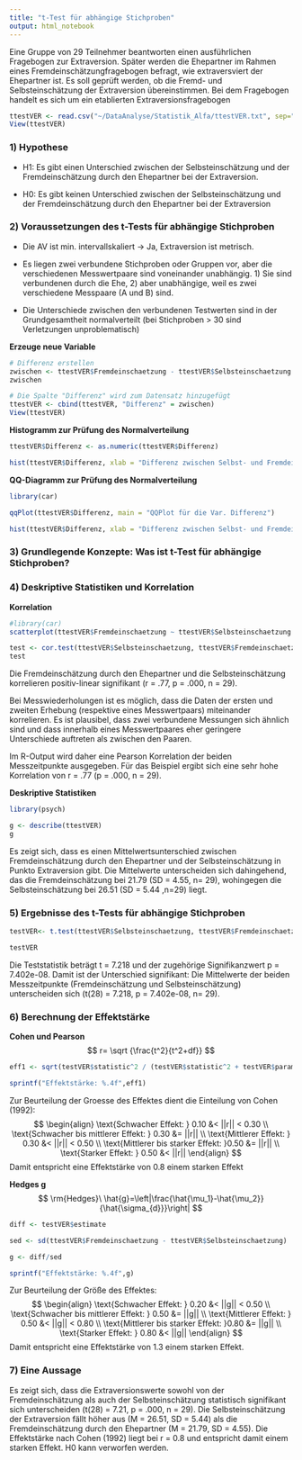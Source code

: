 ```yaml
---
title: "t-Test für abhängige Stichproben"
output: html_notebook
---
```


Eine Gruppe von 29 Teilnehmer beantworten einen ausführlichen Fragebogen zur Extraversion. Später werden die Ehepartner im Rahmen eines Fremdeinschätzungfragebogen befragt, wie extraversviert der Ehepartner ist. Es soll geprüft werden, ob die Fremd- und Selbsteinschätzung der Extraversion übereinstimmen. Bei dem Fragebogen handelt es sich um ein etablierten Extraversionsfragebogen

```r
ttestVER <- read.csv("~/DataAnalyse/Statistik_Alfa/ttestVER.txt", sep=";")
View(ttestVER)
```

### 1)	Hypothese 

+ H1: Es gibt einen Unterschied zwischen der Selbsteinschätzung und der Fremdeinschätzung durch den Ehepartner bei der Extraversion.

+ H0: Es gibt keinen Unterschied zwischen der Selbsteinschätzung und der Fremdeinschätzung durch den Ehepartner bei der Extraversion

### 2)	Voraussetzungen des t-Tests für abhängige Stichproben

+ Die AV ist min. intervallskaliert -> Ja, Extraversion ist metrisch.

+ Es liegen zwei verbundene Stichproben oder Gruppen vor, aber die verschiedenen Messwertpaare sind voneinander unabhängig. 1) Sie sind verbundenen durch die Ehe, 2) aber unabhängige, weil es zwei verschiedene Messpaare (A und B) sind.

+ Die Unterschiede zwischen den verbundenen Testwerten sind in der Grundgesamtheit normalverteilt (bei Stichproben > 30 sind Verletzungen unproblematisch)

**Erzeuge neue Variable**
```r
# Differenz erstellen
zwischen <- ttestVER$Fremdeinschaetzung - ttestVER$Selbsteinschaetzung 
zwischen
```
```r
# Die Spalte "Differenz" wird zum Datensatz hinzugefügt
ttestVER <- cbind(ttestVER, "Differenz" = zwischen)
View(ttestVER)
```

**Histogramm zur Prüfung des Normalverteilung**
```r
ttestVER$Differenz <- as.numeric(ttestVER$Differenz)
```

```r
hist(ttestVER$Differenz, xlab = "Differenz zwischen Selbst- und Fremdeinschätzung der Extraversion", ylab= "Anzahl", main ="Histogramm der Differenz", breaks =6,  col = "hotpink3")
```
**QQ-Diagramm zur Prüfung des Normalverteilung**
```r
library(car)
```

```r
qqPlot(ttestVER$Differenz, main = "QQPlot für die Var. Differenz")
```


```r
hist(ttestVER$Differenz, xlab = "Differenz zwischen Selbst- und Fremdeinschätzung der Extraversion", ylab= "Anzahl", main ="Histogramm der Differenz", breaks =6, col = "hotpink3")
```


### 3)	Grundlegende Konzepte: Was ist t-Test für abhängige Stichproben?


### 4)	Deskriptive Statistiken und Korrelation
**Korrelation**

```r
#library(car)
scatterplot(ttestVER$Fremdeinschaetzung ~ ttestVER$Selbsteinschaetzung , main = "Streudiagramm zwischen Selbst- und Fremdeinschätzung", xlab = "Selbsteinschätzung", ylab= "Fremdeinschätzung durch den Ehepartner")
```
```r
test <- cor.test(ttestVER$Selbsteinschaetzung, ttestVER$Fremdeinschaetzung)
test
```
Die Fremdeinschätzung durch den Ehepartner und die Selbsteinschätzung korrelieren positiv-linear signifikant (r = .77, p = .000, n = 29).

Bei Messwiederholungen ist es möglich, dass die Daten der ersten und zweiten Erhebung (respektive eines Messwertpaars) miteinander korrelieren. Es ist plausibel, dass zwei verbundene Messungen sich ähnlich sind und dass innerhalb eines Messwertpaares eher geringere Unterschiede auftreten als zwischen den Paaren.

Im R-Output wird daher eine Pearson Korrelation der beiden Messzeitpunkte ausgegeben. Für das Beispiel ergibt sich eine sehr hohe Korrelation von r = .77 (p = .000, n = 29).

**Deskriptive Statistiken**
```r
library(psych)
```

```r
g <- describe(ttestVER)
g
```
Es zeigt sich, dass es einen Mittelwertsunterschied zwischen Fremdeinschätzung durch den Ehepartner und der Selbsteinschätzung in Punkto Extraversion gibt. Die Mittelwerte unterscheiden sich dahingehend, das die Fremdeinschätzung bei 21.79 (SD = 4.55, n= 29), wohingegen die Selbsteinschätzung bei 26.51 (SD = 5.44 ,n=29) liegt.

### 5)	Ergebnisse des t-Tests für abhängige Stichproben
```r
testVER<- t.test(ttestVER$Selbsteinschaetzung, ttestVER$Fremdeinschaetzung, alternative = "two.sided", paired = TRUE, conf.level = .95)

testVER
```
Die Teststatistik beträgt t = 7.218 und der zugehörige Signifikanzwert p = 7.402e-08. Damit ist der Unterschied signifikant: Die Mittelwerte der beiden Messzeitpunkte (Fremdeinschätzung und Selbsteinschätzung) unterscheiden sich (t(28) = 7.218, p = 7.402e-08, n= 29).

### 6)	Berechnung der Effektstärke
**Cohen und Pearson**
$$
r= \sqrt {\frac{t^2}{t^2+df}}
$$
```r
eff1 <- sqrt(testVER$statistic^2 / (testVER$statistic^2 + testVER$parameter))

sprintf("Effektstärke: %.4f",eff1)
```
Zur Beurteilung der Groesse des Effektes dient die Einteilung von Cohen (1992):
$$
\begin{align}
\text{Schwacher Effekt: } 0.10 &< ||r|| < 0.30             \\
\text{Schwacher bis mittlerer Effekt: } 0.30 &= ||r||      \\
\text{Mittlerer Effekt: } 0.30 &< ||r|| < 0.50             \\
\text{Mittlerer bis starker Effekt: }0.50 &= ||r||         \\
\text{Starker Effekt: } 0.50 &< ||r||        
\end{align}
$$
Damit entspricht eine Effektstärke von 0.8 einem starken Effekt

**Hedges g**
$$
\rm{Hedges}\ \hat{g}=\left|\frac{\hat{\mu_1}-\hat{\mu_2}}{\hat{\sigma_{d}}}\right|
$$
```r
diff <- testVER$estimate

sed <- sd(ttestVER$Fremdeinschaetzung - ttestVER$Selbsteinschaetzung)

g <- diff/sed

sprintf("Effektstärke: %.4f",g)
```
Zur Beurteilung der Größe des Effektes:
$$
\begin{align}
\text{Schwacher Effekt: } 0.20 &< ||g|| < 0.50             \\
\text{Schwacher bis mittlerer Effekt: } 0.50 &= ||g||      \\
\text{Mittlerer Effekt: } 0.50 &< ||g|| < 0.80             \\
\text{Mittlerer bis starker Effekt: }0.80 &= ||g||         \\
\text{Starker Effekt: } 0.80 &< ||g||        
\end{align}
$$
Damit entspricht eine Effektstärke von 1.3 einem starken Effekt.

### 7)	Eine Aussage
Es zeigt sich, dass die Extraversionswerte sowohl von der Fremdeinschätzung als auch der Selbsteinschätzung statistisch signifikant sich unterscheiden (t(28) = 7.21, p = .000, n = 29). Die Selbsteinschätzung der Extraversion fällt höher aus (M = 26.51, SD = 5.44) als die Fremdeinschätzung durch den Ehepartner (M = 21.79, SD = 4.55). Die Effektstärke nach Cohen (1992) liegt bei r = 0.8 und entspricht damit einem starken Effekt. H0 kann verworfen werden.